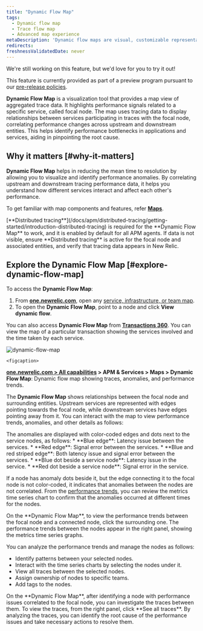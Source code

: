 ```yaml
---
title: "Dynamic Flow Map"
tags:
  - Dynamic flow map
  - Trace flow map
  - Advanced map experience
metaDescription: 'Dynamic flow maps are visual, customizable representations of your aggregated trace data.'
redirects:
freshnessValidatedDate: never
---
```


<Callout title="preview">
  We're still working on this feature, but we'd love for you to try it out!

  This feature is currently provided as part of a preview program pursuant to our [pre-release policies](/docs/licenses/license-information/referenced-policies/new-relic-pre-release-policy). 
</Callout>

<DNT>**Dynamic Flow Map**</DNT> is a visualization tool that provides a map view of aggregated trace data. It highlights performance signals related to a specific service, called focal node. The map uses tracing data to display relationships between services participating in traces with the focal node, correlating performance changes across upstream and downstream entities. This helps identify performance bottlenecks in applications and services, aiding in pinpointing the root cause.

## Why it matters [#why-it-matters]

<DNT>**Dynamic Flow Map**</DNT> helps in reducing the mean time to resolution by allowing you to visualize and identify performance anomalies. By correlating upstream and downstream tracing performance data, it helps you understand how different services interact and affect each other's performance.

To get familiar with map components and features, refer [<DNT>**Maps**</DNT>](/docs/new-relic-solutions/new-relic-one/ui-data/advanced-maps).

<Callout variant="important">
 [<DNT>**Distributed tracing**</DNT>](/docs/apm/distributed-tracing/getting-started/introduction-distributed-tracing) is required for the <DNT>**Dynamic Flow Map**</DNT> to work, and it is enabled by default for all APM agents. If data is not visible, ensure <DNT>**Distributed tracing**</DNT> is active for the focal node and associated entities, and verify that tracing data appears in New Relic.
</Callout>

## Explore the Dynamic Flow Map [#explore-dynamic-flow-map]

To access the <DNT>**Dynamic Flow Map**</DNT>:

1. From <DNT>**[one.newrelic.com](https://one.newrelic.com)**</DNT>, open any [service, infrastructure, or team map](/docs/new-relic-solutions/new-relic-one/ui-data/advanced-maps).
2. To open the <DNT>**Dynamic Flow Map**</DNT>, point to a node and click <DNT>**View dynamic flow**</DNT>.

You can also access <DNT>**Dynamic Flow Map**</DNT> from [<DNT>**Transactions 360**</DNT>](/docs/apm/transactions/workload-performance-monitoring/transaction-workloads/). You can view the map of a particular transaction showing the services involved and the time taken by each service.

 <img
     title="dynamic-flow-map"
     alt="dynamic-flow-map"
     src="/images/dynamic-flow-map.webp"
   />

    <figcaption>
  <DNT>**[one.newrelic.com > All capabilities](https://one.newrelic.com/all-capabilities) > APM & Services > Maps > Dynamic Flow Map**</DNT>: Dynamic flow map showing traces, anomalies, and performance trends.
</figcaption>

The <DNT>**Dynamic Flow Map**</DNT> shows relationships between the focal node and surrounding entities. Upstream services are represented with edges pointing towards the focal node, while downstream services have edges pointing away from it. You can interact with the map to view performance trends, anomalies, and other details as follows:

<CollapserGroup>
<Collapser id="anomalies" title="Analyze anomalies">
 The anomalies are displayed with color-coded edges and dots next to the service nodes, as follows:
 * **Blue edge**: Latency issue between the services.
 * **Red edge**: Signal error between the services.
 * **Blue and red striped edge**: Both latency issue and signal error between the services.
 * **Blue dot beside a service node**: Latency issue in the service.
 * **Red dot beside a service node**: Signal error in the service.

If a node has anomaly dots beside it, but the edge connecting it to the focal node is not color-coded, it indicates that anomalies between the nodes are not correlated. From the [performance trends](#performance-trends), you can review the metrics time series chart to confirm that the anomalies occurred at different times for the nodes.

</Collapser>
<Collapser id="performance-trends" title="View performance trends">
 On the <DNT>**Dynamic Flow Map**</DNT>, to view the performance trends between the focal node and a connected node, click the surrounding one. The performance trends between the nodes appear in the right panel, showing the metrics time series graphs.

 You can analyze the performance trends and manage the nodes as follows:
 * Identify patterns between your selected nodes.
 * Interact with the time series charts by selecting the nodes under it.
 * View all traces between the selected nodes.
 * Assign ownership of nodes to specific teams.
 * Add tags to the nodes.

</Collapser>
<Collapser id="investigate-issues" title="Investigate issues">
 On the <DNT>**Dynamic Flow Map**</DNT>, after identifying a node with performance issues correlated to the focal node, you can investigate the traces between them. To view the traces, from the right panel, click **See all traces**. By analyzing the traces, you can identify the root cause of the performance issues and take necessary actions to resolve them.

</Collapser>
</CollapserGroup>
